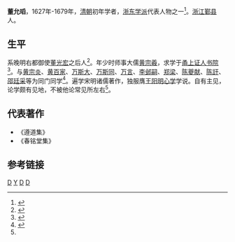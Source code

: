 '''董允瑫'''，1627年-1679年，[[清朝|清朝]]初年学者，[[浙东学派|浙东学派]]代表人物之一<ref name="dong">{{cite web |url=http://www.zjcnt.com/zt/zdxp/page4/page4-209.htm |title=清代浙东学派人物 - 董允瑫 |accessdate=2013年8月10日 |language=zh-CN |archive-url=https://web.archive.org/web/20140714173821/http://www.zjcnt.com/zt/zdxp/page4/page4-209.htm |archive-date=2014年7月14日 |dead-url=yes }}</ref>。[[浙江|浙江]][[鄞县|鄞县]]人。

==生平==

系晚明右都御使[[董光宏|董光宏]]之后人<ref>{{cite web |url=http://authority.ddbc.edu.tw/person/search.php?aid=A007592 |title=董光宏 |publisher=中央研究院历史研究所 |accessdate=2013年8月10日 |language=zh-TW |archive-url=https://web.archive.org/web/20140714143608/http://authority.ddbc.edu.tw/person/search.php?aid=A007592 |archive-date=2014年7月14日 |dead-url=yes }}</ref>。年少时师事大儒[[黄宗羲|黄宗羲]]，求学于[[甬上证人书院|甬上证人书院]]<ref>{{cite journal |author=吴光 |title=黄宗羲与清代学术 |journal=
孔子研究 |volume=02 |pages=78-89 |year=1987 |url=http://kzyj.chinajournal.net.cn/WKB/WebPublication/paperDigest.aspx?paperID=EE2E6620-4D6C-414F-9B1C-5F9569561C17}}</ref>。与[[黄宗炎|黄宗炎]]、[[黄百家|黄百家]]、[[万斯大|万斯大]]、[[万斯同|万斯同]]、[[万言|万言]]、[[李邺嗣|李邺嗣]]、[[郑梁|郑梁]]、[[陈夔献|陈夔献]]、[[陈訏|陈訏]]、[[邵廷采|邵廷采]]等为同门同学<ref>{{cite web |url=http://www.nbdx.cn/Knowledge/newview-11235-109.html |title=关于“清代浙东学派”名称与性质的辨析——为“清代浙东经史学派”正名 |date=2011-09-28 |accessdate=2013年8月10日 |language=zh-CN |archive-url=https://web.archive.org/web/20140714161931/http://www.nbdx.cn/Knowledge/newview-11235-109.html |archive-date=2014年7月14日 |dead-url=yes }}</ref>。遍学宋明诸儒著作，独服膺[[王阳明|王阳明]][[心学|心学]]学说。自有主见，论学颇有见地，不被他论常见所左右<ref name="dong"/>。

==代表著作==
* 《遵道集》
* 《春铭堂集》

==参考链接==
{{reflist|2}}

[[Category:鄞县人|D]]
[[Category:西城董氏|Y]]
[[Category:清朝作家|D]]
[[Category:浙东史学|D]]